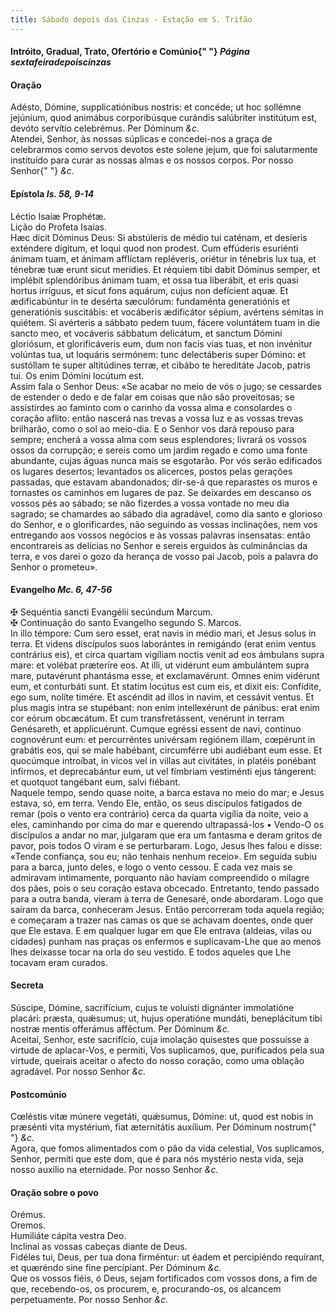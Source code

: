 ```yaml
---
title: Sábado depois das Cinzas - Estação em S. Trifão
---
```


<h4 class="text-center">
  Intróito, Gradual, Trato, Ofertório e Comúnio{" "}
  <em>Página sextafeiradepoiscinzas</em>
</h4>

<h4 class="text-center">Oração</h4>
<div class="container-fluid">
  <div class="row">
    <div class="col-6 dropcaps text-justify">
      Adésto, Dómine, supplicatiónibus nostris: et concéde; ut hoc sollémne
      jejúnium, quod animábus corporibúsque curándis salúbriter institútum est,
      devóto servítio celebrémus. Per Dóminum <em>&c.</em>
    </div>
    <div class="col-6 dropcaps text-justify">
      Atendei, Senhor, às nossas súplicas e concedei-nos a graça de celebrarmos
      como servos devotos este solene jejum, que foi salutarmente instituído
      para curar as nossas almas e os nossos corpos. Por nosso Senhor{" "}
      <em>&c.</em>
    </div>
  </div>
</div>

<h4 class="text-center">
  Epístola <em>Is. 58, 9-14</em>
</h4>
<div class="container-fluid">
  <div class="row">
    <div class="col-6 text-justify">Léctio Isaíæ Prophétæ.</div>
    <div class="col-6 text-justify">Lição do Profeta Isaías.</div>
    <div class="col-6 dropcaps text-justify">
      Hæc dicit Dóminus Deus: Si abstúleris de médio tui caténam, et desíeris
      exténdere dígitum, et loqui quod non prodest. Cum effúderis esuriénti
      ánimam tuam, et ánimam afflíctam repléveris, oriétur in ténebris lux tua,
      et ténebræ tuæ erunt sicut merídies. Et réquiem tibi dabit Dóminus semper,
      et implébit splendóribus ánimam tuam, et ossa tua liberábit, et eris quasi
      hortus irríguus, et sicut fons aquárum, cujus non defícient aquæ. Et
      ædificabúntur in te desérta sæculórum: fundaménta generatiónis et
      generatiónis suscitábis: et vocáberis ædificátor sépium, avértens sémitas
      in quiétem. Si avérteris a sábbato pedem tuum, fácere voluntátem tuam in
      die sancto meo, et vocáveris sábbatum delicátum, et sanctum Dómini
      gloriósum, et glorificáveris eum, dum non facis vias tuas, et non
      invénitur volúntas tua, ut loquáris sermónem: tunc delectáberis super
      Dómino: et sustóllam te super altitúdines terræ, et cibábo te hereditáte
      Jacob, patris tui. Os enim Dómini locútum est.
    </div>
    <div class="col-6 dropcaps text-justify">
      Assim fala o Senhor Deus: «Se acabar no meio de vós o jugo; se cessardes
      de estender o dedo e de falar em coisas que não são proveitosas; se
      assistirdes ao faminto com o carinho da vossa alma e consolardes o coração
      aflito: então nascerá nas trevas a vossa luz e as vossas trevas brilharão,
      como o sol ao meio-dia. E o Senhor vos dará repouso para sempre; encherá a
      vossa alma com seus esplendores; livrará os vossos ossos da corrupção; e
      sereis como um jardim regado e como uma fonte abundante, cujas águas nunca
      mais se esgotarão. Por vós serão edificados os lugares desertos;
      levantados os alicerces, postos pelas gerações passadas, que estavam
      abandonados; dir-se-á que reparastes os muros e tornastes os caminhos em
      lugares de paz. Se deixardes em descanso os vossos pés ao sábado; se não
      fizerdes a vossa vontade no meu dia sagrado; se chamardes ao sábado dia
      agradável, como dia santo e glorioso do Senhor, e o glorificardes, não
      seguindo as vossas inclinações, nem vos entregando aos vossos negócios e
      às vossas palavras insensatas: então encontrareis as delícias no Senhor e
      sereis erguidos às culminâncias da terra, e vos darei o gozo da herança de
      vosso pai Jacob, pois a palavra do Senhor o prometeu».
    </div>
  </div>
</div>

<h4 class="text-center">
  Evangelho <em>Mc. 6, 47-56</em>
</h4>
<div class="container-fluid">
  <div class="row">
    <div class="col-6 text-justify">
      <span class="text-danger">&#10016;</span> Sequéntia sancti Evangélii
      secúndum Marcum.
    </div>
    <div class="col-6 text-justify">
      <span class="text-danger">&#10016;</span> Continuação do santo Evangelho
      segundo S. Marcos.
    </div>
    <div class="col-6 dropcaps text-justify">
      In illo témpore: Cum sero esset, erat navis in médio mari, et Jesus solus
      in terra. Et videns discípulos suos laborántes in remigándo (erat enim
      ventus contrárius eis), et circa quartam vigíliam noctis venit ad eos
      ámbulans supra mare: et volébat præteríre eos. At illi, ut vidérunt eum
      ambulántem supra mare, putavérunt phantásma esse, et exclamavérunt. Omnes
      enim vidérunt eum, et conturbáti sunt. Et statim locútus est cum eis, et
      dixit eis: Confídite, ego sum, nolíte timére. Et ascéndit ad illos in
      navim, et cessávit ventus. Et plus magis intra se stupébant: non enim
      intellexérunt de pánibus: erat enim cor eórum obcæcátum. Et cum
      transfretássent, venérunt in terram Genésareth, et applicuérunt. Cumque
      egréssi essent de navi, contínuo cognovérunt eum: et percurréntes
      univérsam regiónem illam, cœpérunt in grabátis eos, qui se male habébant,
      circumférre ubi audiébant eum esse. Et quocúmque introíbat, in vicos vel
      in villas aut civitátes, in platéis ponébant infírmos, et deprecabántur
      eum, ut vel fímbriam vestiménti ejus tángerent: et quotquot tangébant eum,
      salvi fiébant.
    </div>
    <div class="col-6 dropcaps text-justify">
      Naquele tempo, sendo quase noite, a barca estava no meio do mar; e Jesus
      estava, só, em terra. Vendo Ele, então, os seus discípulos fatigados de
      remar (pois o vento era contrário) cerca da quarta vigília da noite, veio
      a eles, caminhando por cima do mar e querendo ultrapassá-los • Vendo-O os
      discípulos a andar no mar, julgaram que era um fantasma e deram gritos de
      pavor, pois todos O viram e se perturbaram. Logo, Jesus lhes falou e
      disse: «Tende confiança, sou eu; não tenhais nenhum receio». Em seguida
      subiu para a barca, junto deles, e logo o vento cessou. E cada vez mais se
      admiravam intimamente, porquanto não haviam compreendido o milagre dos
      pães, pois o seu coração estava obcecado. Entretanto, tendo passado para a
      outra banda, vieram à terra de Genesaré, onde abordaram. Logo que saíram
      da barca, conheceram Jesus. Então percorreram toda aquela região; e
      começaram a trazer nas camas os que se achavam doentes, onde quer que Ele
      estava. E em qualquer lugar em que Ele entrava (aldeias, vilas ou cidades)
      punham nas praças os enfermos e suplicavam-Lhe que ao menos lhes deixasse
      tocar na orla do seu vestido. E todos aqueles que Lhe tocavam eram
      curados.
    </div>
  </div>
</div>

<h4 class="text-center">Secreta</h4>
<div class="container-fluid">
  <div class="row">
    <div class="col-6 dropcaps text-justify">
      Súscipe, Dómine, sacrifícium, cujus te voluísti dignánter immolatióne
      placári: præsta, quǽsumus; ut, hujus operatióne mundáti, beneplácitum tibi
      nostræ mentis offerámus afféctum. Per Dóminum <em>&c.</em>
    </div>
    <div class="col-6 dropcaps text-justify">
      Aceitai, Senhor, este sacrifício, cuja imolação quisestes que possuísse a
      virtude de aplacar-Vos, e permiti, Vos suplicamos, que, purificados pela
      sua virtude, queirais aceitar o afecto do nosso coração, como uma oblação
      agradável. Por nosso Senhor <em>&c.</em>
    </div>
  </div>
</div>

<h4 class="text-center">Postcomúnio</h4>
<div class="container-fluid">
  <div class="row">
    <div class="col-6 dropcaps text-justify">
      Cœléstis vitæ múnere vegetáti, quǽsumus, Dómine: ut, quod est nobis in
      præsénti vita mystérium, fiat æternitátis auxílium. Per Dóminum nostrum{" "}
      <em>&c.</em>
    </div>
    <div class="col-6 dropcaps text-justify">
      Agora, que fomos alimentados com o pão da vida celestial, Vos suplicamos,
      Senhor, permiti que este dom, que é para nós mystério nesta vida, seja
      nosso auxílio na eternidade. Por nosso Senhor <em>&c.</em>
    </div>
  </div>
</div>

<h4 class="text-center">Oração sobre o povo</h4>
<div class="container-fluid">
  <div class="row">
    <div class="col-6 text-danger text-center"> Orémus.</div>
    <div class="col-6 text-danger text-center"> Oremos.</div>
    <div class="col-6 text-justify">Humiliáte cápita vestra Deo.</div>
    <div class="col-6 text-justify">
      Inclinai as vossas cabeças diante de Deus.
    </div>
    <div class="col-6 text-justify">
      Fidéles tui, Deus, per tua dona firméntur: ut éadem et percipiéndo
      requírant, et quæréndo sine fine percípiant. Per Dóminum <em>&c.</em>
    </div>
    <div class="col-6 text-justify">
      Que os vossos fiéis, ó Deus, sejam fortificados com vossos dons, a fim de
      que, recebendo-os, os procurem, e, procurando-os, os alcancem
      perpetuamente. Por nosso Senhor <em>&c.</em>
    </div>
  </div>
</div>
